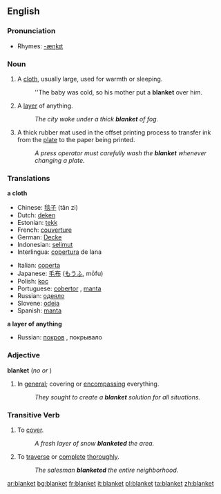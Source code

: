 ==English==

===Pronunciation===
*Rhymes: [[Rhymes:English:-æŋkɪt|-æŋkɪt]]

===Noun===
{{en-noun-reg}} 
{{wikipedia}}
# A [[cloth]], usually large, used for warmth or sleeping.
#:''The baby was cold, so his mother put a '''blanket''' over him.
# A [[layer]] of anything.
#:''The city woke under a thick '''blanket''' of fog.''
# A thick rubber mat used in the offset printing process to transfer ink from the [[plate]] to the paper being printed.
#:''A press operator must carefully wash the '''blanket''' whenever changing a plate.''

===Translations===
'''a cloth'''
{{top}}
*Chinese: [[毯子]] (tǎn zi)
*Dutch: [[deken]] {{n}} 
*Estonian: [[tekk]]
*French: [[couverture]] {{f}}
*German: [[Decke]] {{f}}
*Indonesian: [[selimut]] 
*Interlingua: [[copertura]] de lana
{{mid}}
*Italian: [[coperta]] {{f}}
*Japanese: [[毛布]] ([[もうふ]], mōfu) 
*Polish: [[koc]] {{n}}
*Portuguese: [[cobertor]] {{m}}, [[manta]] {{f}}
*Russian: [[одеяло]] {{n}}
*Slovene: [[odeja]] {{f}}
*Spanish: [[manta]] {{f}}
{{bottom}}

'''a layer of anything'''
{{top}}
*Russian: [[покров]]  {{m}}, покрывало {{n}}
{{bottom}}

===Adjective===
'''blanket'''  (''no'' {{compar}} ''or'' {{superl}})

# In [[general]]; covering or [[encompassing]] everything.
#:''They sought to create a '''blanket''' solution for all situations.''

===Transitive Verb===
{{en-verb}}

# To [[cover]].
#:''A fresh layer of snow '''blanketed''' the area.''
# To [[traverse]] or [[complete]] [[thorough]]ly.
#:''The salesman '''blanketed''' the entire neighborhood.''

[[ar:blanket]]
[[bg:blanket]]
[[fr:blanket]]
[[it:blanket]]
[[pl:blanket]]
[[ta:blanket]]
[[zh:blanket]]